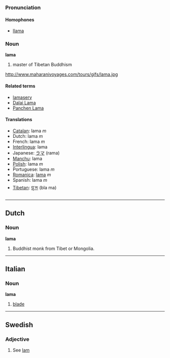 === Pronunciation ===
==== Homophones ====
*[[llama]]

=== Noun ===
'''lama'''

#master of Tibetan Buddhism

http://www.maharanivoyages.com/tours/gifs/lama.jpg

==== Related terms ====
*[[lamasery]]
*[[Dalai Lama]]
*[[Panchen Lama]]

==== Translations ====
*[[Catalan]]: lama ''m''
*Dutch: lama ''m''
*French: lama ''m''
*[[Interlingua]]: lama
*Japanese: [[ラマ]] (rama)
*[[Manchu]]: lama
*[[Polish]]: lama ''m''
*Portuguese: lama ''m''
*[[Romanica]]: [[lama]] ''m''
*Spanish: lama ''m''
*[[Tibetan]]: [[བླ་མ]] (bla ma)
----

== Dutch ==
=== Noun ===
'''lama'''

#Buddhist monk from Tibet or Mongolia.

----
== Italian ==
=== Noun ===
'''lama'''

#[[blade]]

----
==Swedish==
===Adjective===

#See [[lam#Swedish|lam]]